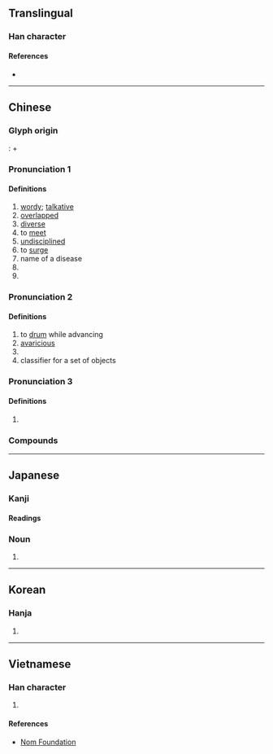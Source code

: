 {{character info}}
==Translingual==

===Han character===
{{Han char|rn=85|rad=水|as=04|sn=8|four=12603|canj=EA,XEA|ids=⿱水曰}}

====References====
* {{Han ref|kx=0611.150|dkj=17206|dj=1004.050|hdz=31556.080|uh=6C93|ud=27795|bh=CCEE|bd=52462}}

----

==Chinese==
{{zh-forms|alt=𠴲}}

===Glyph origin===
{{Han etym}}
{{liushu|ic|nocap=}} : {{zh-l|*水}} + {{zh-l|*曰}}

===Pronunciation 1===
{{zh-pron
|m=tà
|c=daap6
|mn=ta̍p/ta̍uh
|mc=y
|oc=y
|cat=a,v,n,pn
}}

====Definitions====
{{zh-hanzi}}

# [[wordy]]; [[talkative]]
# [[overlapped]]
# [[diverse]]
# to [[meet]]
# [[undisciplined]]
# to [[surge]]
# name of a disease
# {{place|zh|ancient county|in modern|p/Liaoning}}
# {{surname|zh}}

===Pronunciation 2===
{{zh-pron
|m=tà
|cat=v,a,n,cls
}}

====Definitions====
{{zh-hanzi}}

# to [[drum]] while advancing
# [[avaricious]]
# {{zh-alt-form|錔}}
# classifier for a set of objects

===Pronunciation 3===
{{zh-pron
|m=dá,tà,1nb=Mainland,2nb=Taiwan
|cat=cls
}}

====Definitions====
{{zh-hanzi}}

# {{zh-classifier|sheets of papers, etc}}

===Compounds===
{{zh-der|叨沓|合沓|噂沓|射沓|庢沓|拉沓|拖沓|指沓|板沓|沓合|沓拖|沓沓|沓至|沓雜|泄沓|泄泄沓沓|紛沓|紛沓而來|紛紜雜沓|紛至沓來|蓬沓|重沓|雜沓|颯沓|麇至沓來|沓沓仔:ta̍uh-ta̍uh-á;Min Nan}}

----

==Japanese==

===Kanji===
{{ja-kanji|grade=|rs=水04}}

====Readings====
{{ja-readings|kanon=とう<たふ|kun=くつ-|goon=どう<だふ}}

===Noun===
{{ja-noun|くつ}}

# {{alt form|ja|靴|gloss=''[[shoe]]''}}

----

==Korean==

===Hanja===
{{ko-hanja|hangeul=답|eumhun=|rv=dap|mr=tap|y=tap}}

# {{rfdef|ko|sort=水04}}

----

==Vietnamese==

===Han character===
{{vi-readings|reading=đạp, đệp, đôm, đốp, độp|rs=水04}}

# {{rfdef|vi|sort=水04}}

====References====
* [http://nomfoundation.org/common/nom_details.php?codepoint=6c93 Nom Foundation]